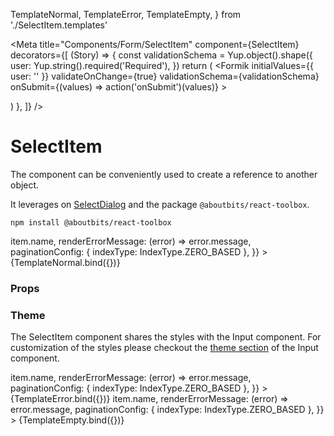   TemplateNormal,
  TemplateError,
  TemplateEmpty,
} from './SelectItem.templates'

<Meta
  title="Components/Form/SelectItem"
  component={SelectItem}
  decorators={[
    (Story) => {
      const validationSchema = Yup.object().shape({
        user: Yup.string().required('Required'),
      })
      return (
        <Formik
          initialValues={{ user: '' }}
          validateOnChange={true}
          validationSchema={validationSchema}
          onSubmit={(values) => action('onSubmit')(values)}
        >
          <Form>
            <SectionContent>
              <Story />
            </SectionContent>
          </Form>
        </Formik>
      )
    },
  ]}
/>

# SelectItem

The component can be conveniently used to create a reference to another object.

It leverages on [SelectDialog](/docs/components-dialog-selectdialog--default-story) and the package `@aboutbits/react-toolbox`.

```
npm install @aboutbits/react-toolbox
```

<Canvas>
  <Story
    name="Default"
    args={{
      id: 'user',
      name: 'user',
      label: 'SelectUser',
      placeholder: 'User',
      defaultValue: { id: 0, name: '' },
      dialogTitle: 'Users',
      dialogLabel: 'Users',
      noSearchResults: 'No users available.',
      renderListItem: (item) => item.name,
      renderErrorMessage: (error) => error.message,
      paginationConfig: { indexType: IndexType.ZERO_BASED },
    }}
  >
    {TemplateNormal.bind({})}
  </Story>
</Canvas>

### Props

<ArgsTable story="Default" />

### Theme

The SelectItem component shares the styles with the Input component.
For customization of the styles please checkout the [theme section](/docs/components-form-input--default-story#theme) of the Input component.

<Canvas>
  <Story
    name="Error"
    args={{
      id: 'user',
      name: 'user',
      label: 'SelectUser',
      placeholder: 'User',
      defaultValue: { id: 0, name: '' },
      dialogTitle: 'Users',
      dialogLabel: 'Users',
      noSearchResults: 'No users available.',
      renderListItem: (item) => item.name,
      renderErrorMessage: (error) => error.message,
      paginationConfig: { indexType: IndexType.ZERO_BASED },
    }}
  >
    {TemplateError.bind({})}
  </Story>
</Canvas>

<Canvas>
  <Story
    name="Empty list"
    args={{
      id: 'user',
      name: 'user',
      label: 'SelectUser',
      placeholder: 'User',
      defaultValue: { id: 0, name: '' },
      dialogTitle: 'Users',
      dialogLabel: 'Users',
      noSearchResults: 'No users available.',
      renderListItem: (item) => item.name,
      renderErrorMessage: (error) => error.message,
      paginationConfig: { indexType: IndexType.ZERO_BASED },
    }}
  >
    {TemplateEmpty.bind({})}
  </Story>
</Canvas>
